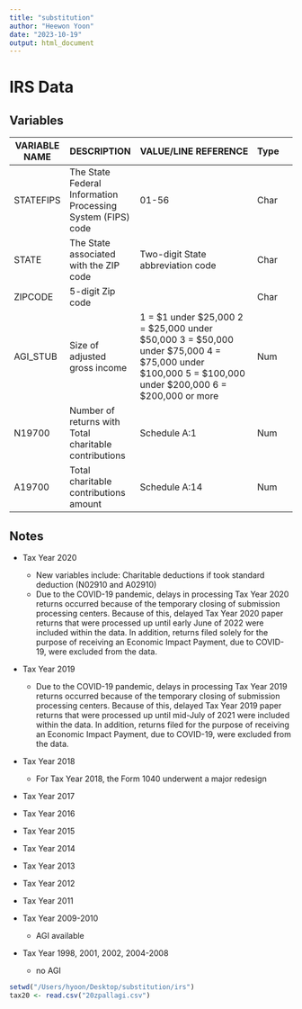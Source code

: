 ```yaml
---
title: "substitution"
author: "Heewon Yoon"
date: "2023-10-19"
output: html_document
---
```


# IRS Data

## Variables

| VARIABLE NAME | DESCRIPTION                                                 | VALUE/LINE REFERENCE                                                                                                                                 | Type |   |
|---------------|-------------------------------------------------------------|------------------------------------------------------------------------------------------------------------------------------------------------------|------|---|
| STATEFIPS     | The State Federal Information Processing System (FIPS) code | 01-56                                                                                                                                                | Char |   |
| STATE         | The State associated with the ZIP code                      | Two-digit State abbreviation code                                                                                                                    | Char |   |
| ZIPCODE       | 5-digit Zip code                                            |                                                                                                                                                      | Char |   |
| AGI_STUB      | Size of adjusted gross income                               | 1 = $1 under $25,000 2 = $25,000 under $50,000 3 = $50,000 under $75,000 4 = $75,000 under $100,000 5 = $100,000 under $200,000 6 = $200,000 or more | Num  |   |
| N19700        | Number of returns with Total charitable contributions       | Schedule A:1                                                                                                                                         | Num  |   |
| A19700        | Total charitable contributions amount                       | Schedule A:14                                                                                                                                        | Num  |   |
		
## Notes
- Tax Year 2020
  * New variables include: Charitable deductions if took standard deduction (N02910 and A02910)
  * Due to the COVID-19 pandemic, delays in processing Tax Year 2020 returns occurred because of the temporary closing of submission processing centers. Because of this, delayed Tax Year 2020 paper returns that were processed up until early June of 2022 were included within the data. In addition, returns filed solely for the purpose of receiving an Economic Impact Payment, due to COVID-19, were excluded from the data.

- Tax Year 2019 
  * Due to the COVID-19 pandemic, delays in processing Tax Year 2019 returns occurred because of the temporary closing of submission processing centers. Because of this, delayed Tax Year 2019 paper returns that were processed up until mid-July of 2021 were included within the data. In addition, returns filed for the purpose of receiving an Economic Impact Payment, due to COVID-19, were excluded from the data.
  
- Tax Year 2018
  * For Tax Year 2018, the Form 1040 underwent a major redesign
  
- Tax Year 2017
- Tax Year 2016
- Tax Year 2015
- Tax Year 2014
- Tax Year 2013
- Tax Year 2012
- Tax Year 2011

- Tax Year 2009-2010
  * AGI available

- Tax Year 1998, 2001, 2002, 2004-2008
  * no AGI

```r
setwd("/Users/hyoon/Desktop/substitution/irs")
tax20 <- read.csv("20zpallagi.csv")
```